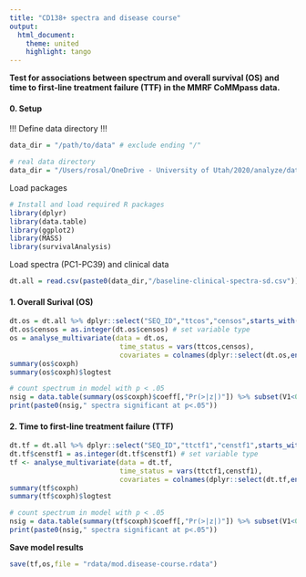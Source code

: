 ---
title: "CD138+ spectra and disease course"
output:
  html_document:
    theme: united
    highlight: tango
---

**Test for associations between spectrum and overall survival (OS) and time to first-line treatment failure (TTF) in the MMRF CoMMpass data.**


#### 0. Setup

!!! Define data directory !!!
```{r}
data_dir = "/path/to/data" # exclude ending "/"
```
```{r, include=FALSE}
# real data directory
data_dir = "/Users/rosal/OneDrive - University of Utah/2020/analyze/data/spectra.v2/data"
```

Load packages
```{r load_packages, message=F, include=T,error=F,warning=F}
# Install and load required R packages
library(dplyr)
library(data.table)
library(ggplot2)
library(MASS)
library(survivalAnalysis)
```

Load spectra (PC1-PC39) and clinical data
```{r}
dt.all = read.csv(paste0(data_dir,"/baseline-clinical-spectra-sd.csv"))
```

#### 1. Overall Surival (OS)
```{r,warning=F}
dt.os = dt.all %>% dplyr::select("SEQ_ID","ttcos","censos",starts_with("PC")) # subset
dt.os$censos = as.integer(dt.os$censos) # set variable type
os = analyse_multivariate(data = dt.os,
                           time_status = vars(ttcos,censos),
                           covariates = colnames(dplyr::select(dt.os,ends_with("_SD"))))
summary(os$coxph)
summary(os$coxph)$logtest

# count spectrum in model with p < .05
nsig = data.table(summary(os$coxph)$coeff[,"Pr(>|z|)"]) %>% subset(V1<0.05) %>% nrow()
print(paste0(nsig," spectra significant at p<.05"))
```

#### 2. Time to first-line treatment failure (TTF)
```{r}
dt.tf = dt.all %>% dplyr::select("SEQ_ID","ttctf1","censtf1",starts_with("PC")) # subset
dt.tf$censtf1 = as.integer(dt.tf$censtf1) # set variable type
tf <- analyse_multivariate(data = dt.tf,
                           time_status = vars(ttctf1,censtf1),
                           covariates = colnames(dplyr::select(dt.tf,ends_with("_SD"))))
summary(tf$coxph)
summary(tf$coxph)$logtest

# count spectrum in model with p < .05
nsig = data.table(summary(tf$coxph)$coeff[,"Pr(>|z|)"]) %>% subset(V1<0.05) %>% nrow()
print(paste0(nsig," spectra significant at p<.05"))
```

**Save model results**
```{r}
save(tf,os,file = "rdata/mod.disease-course.rdata")
```